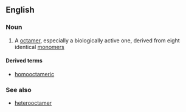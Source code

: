 ==English==

===Noun===
{{en-noun}}

#{{chemistry|biochemistry}} A [[octamer]], especially a biologically active one, derived from eight identical [[monomer]]s

====Derived terms====
*[[homooctameric]]

===See also===
*[[heterooctamer]]